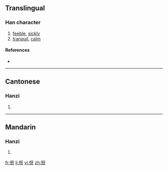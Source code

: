 {{also|懨}}
==Translingual==

===Han character===
{{Han char|rn=61|rad=心|as=06|sn=9|four=|canj=心一戈大 (PMIK)}}

# [[feeble]], [[sickly]]
# [[tranquil]], [[calm]]

====References====
* {{Han ref|kx=0386.161|hdz=42294.090|uh=6079|ud=24697}}

----

==Cantonese==

===Hanzi===
{{yue-hanzi|jyut=|y=yim1|tra=懨}}

# {{defn|Cantonese|sort=心06}}

----

==Mandarin==

===Hanzi===
{{cmn-hanzi|tra=懨|pin=[[yàn]] ([[yan4]])|wg=yen<sup>4</sup>}}

# {{defn|Mandarin|sort=心06}}

[[fr:恹]]
[[li:恹]]
[[vi:恹]]
[[zh:恹]]